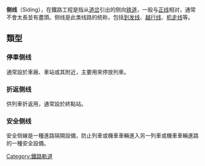 {{unreferenced|time=2014-03-01T12:50:51+00:00}}
{{Expand|time=2013-05-29T03:04:26+00:00 }}
'''侧线'''（Siding），在鐵路工程是指从[[道岔|道岔]]引出的侧向[[铁路軌道|铁道]]，一般与[[正线|正线]]相对，通常不會太長並有盡頭。侧线是此类线路的统称，包括[[到发线|到发线]]、[[越行线|越行线]]、[[机走线|机走线]]等。

==類型==
===停車侧线===
通常設於車廠、車站或其附近，主要用來停放列車。

===折返侧线===
供列車折返用，通常設於終點站。

===安全侧线===
{{main|安全側線}}
安全侧線是一種進路隔開設備，防止列車或機車車輛進入另一列車或機車車輛進路的一種安全設備。

{{铁路小作品}}

{{铁路}}
{{Railway track layouts}}

[[Category:鐵路軌道|Category:鐵路軌道]]